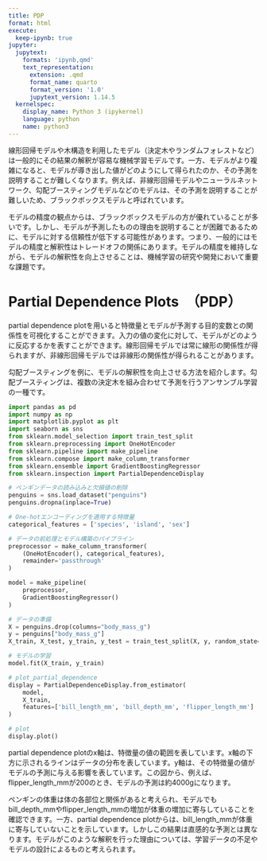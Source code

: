 ```yaml
---
title: PDP
format: html
execute:
  keep-ipynb: true
jupyter:
  jupytext:
    formats: 'ipynb,qmd'
    text_representation:
      extension: .qmd
      format_name: quarto
      format_version: '1.0'
      jupytext_version: 1.14.5
  kernelspec:
    display_name: Python 3 (ipykernel)
    language: python
    name: python3
---
```


線形回帰モデルや木構造を利用したモデル（決定木やランダムフォレストなど）は一般的にその結果の解釈が容易な機械学習モデルです。一方、モデルがより複雑になると、モデルが導き出した値がどのようにして得られたのか、その予測を説明することが難しくなります。例えば、非線形回帰モデルやニューラルネットワーク、勾配ブースティングモデルなどのモデルは、その予測を説明することが難しいため、ブラックボックスモデルと呼ばれています。

モデルの精度の観点からは、ブラックボックスモデルの方が優れていることが多いです。しかし、モデルが予測したものの理由を説明することが困難であるために、モデルに対する信頼性が低下する可能性があります。つまり、一般的にはモデルの精度と解釈性はトレードオフの関係にあります。モデルの精度を維持しながら、モデルの解釈性を向上させることは、機械学習の研究や開発において重要な課題です。

# Partial Dependence Plots　（PDP）

partial dependence plotを用いると特徴量とモデルが予測する目的変数との関係性を可視化することができます。入力の値の変化に対して、モデルがどのように反応するかを表すことができます。線形回帰モデルでは常に線形の関係性が得られますが、非線形回帰モデルでは非線形の関係性が得られることがあります。

勾配ブースティングを例に、モデルの解釈性を向上させる方法を紹介します。勾配ブースティングは、複数の決定木を組み合わせて予測を行うアンサンブル学習の一種です。

```python
import pandas as pd
import numpy as np
import matplotlib.pyplot as plt
import seaborn as sns
from sklearn.model_selection import train_test_split
from sklearn.preprocessing import OneHotEncoder
from sklearn.pipeline import make_pipeline
from sklearn.compose import make_column_transformer
from sklearn.ensemble import GradientBoostingRegressor
from sklearn.inspection import PartialDependenceDisplay
```

```python
# ペンギンデータの読み込みと欠損値の削除
penguins = sns.load_dataset("penguins")
penguins.dropna(inplace=True)
```

```python
# One-hotエンコーディングを適用する特徴量
categorical_features = ['species', 'island', 'sex']

# データの前処理とモデル構築のパイプライン
preprocessor = make_column_transformer(
    (OneHotEncoder(), categorical_features),
    remainder='passthrough'
)

model = make_pipeline(
    preprocessor,
    GradientBoostingRegressor()
)
```

```python
# データの準備
X = penguins.drop(columns="body_mass_g")
y = penguins["body_mass_g"]
X_train, X_test, y_train, y_test = train_test_split(X, y, random_state=20230522, stratify=X["species"])
```

```python
# モデルの学習
model.fit(X_train, y_train)
```

```python
# plot_partial_dependence
display = PartialDependenceDisplay.from_estimator(
    model,
    X_train,
    features=['bill_length_mm', 'bill_depth_mm', 'flipper_length_mm']
)
```

```python
# plot
display.plot()
```

partial dependence plotのx軸は、特徴量の値の範囲を表しています。x軸の下方に示されるラインはデータの分布を表しています。y軸は、その特徴量の値がモデルの予測に与える影響を表しています。この図から、例えば、flipper_length_mmが200のとき、モデルの予測は約4000gになります。

ペンギンの体重は体の各部位と関係があると考えられ、モデルでもbill_depth_mmやflipper_length_mmの増加が体重の増加に寄与していることを確認できます。一方、partial dependence plotからは、bill_length_mmが体重に寄与していないことを示しています。しかしこの結果は直感的な予測とは異なります。モデルがこのような解釈を行った理由については、学習データの不足やモデルの設計によるものと考えられます。